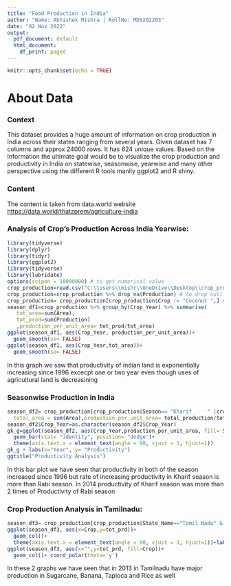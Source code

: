 ```yaml
---
title: "Food Production in India"
author: "Name: Abhishek Mishra | RollNo: MDS202203"
date: "02 Nov 2022"
output:
  pdf_document: default
  html_document:
    df_print: paged
---
```


```r
knitr::opts_chunk$set(echo = TRUE)
```

# About Data

### **Context**

This dataset provides a huge amount of information on crop production in India across their states ranging from several years. Given dataset has 7 columns and approx 24000 rows. It has 624 unique values. Based on the Information the ultimate goal would be to visualize the crop production and productivity in India on statewise, seasonwise, yearwise and many other perspective using the different R tools manily ggplot2 and R shiny.

### **Content**

The content is taken from data.world website\
<https://data.world/thatzprem/agriculture-india>

### Analysis of Crop's Production Across India Yearwise:

```r
library(tidyverse)
library(dplyr)
library(tidyr)
library(ggplot2)
library(tidyverse)
library(lubridate)
options(scipen = 10000000) # to get numerical value
crop_production=read.csv("C:\\Users\\mishr\\OneDrive\\Desktop\\crop_production.csv\\new_data\\crop_production.csv")
crop_production=crop_production %>% drop_na(Production) # to drop null value
crop_production= crop_production[crop_production$Crop != "Coconut ",] # because coconut production was creating a big hindrance in our dataset
season_df1=crop_production %>% group_by(Crop_Year) %>% summarise(
   tot_area=sum(Area),
   tot_prod=sum(Production)
   ,production_per_unit_area= tot_prod/tot_area)
ggplot(season_df1, aes(Crop_Year, production_per_unit_area))+
  geom_smooth(se= FALSE)
ggplot(season_df1, aes(Crop_Year,tot_area))+
  geom_smooth(se= FALSE)
```

In this graph we saw that productivity of indian land is exponentially increasing since 1996 excecpt one or two year even though uses of agricultural land is decreasining

### Seasonwise Production in India

```r
season_df2= crop_production[crop_production$Season== "Kharif     " |crop_production$Season=="Rabi       ",] %>% group_by(Crop_Year, Season) %>% summarise(total_production= sum(Production),
  total_area = sum(Area),production_per_unit_area= total_production/total_area)                         
season_df2$Crop_Year=as.character(season_df2$Crop_Year)
gk_g=ggplot(season_df2, aes(Crop_Year,production_per_unit_area, fill= Season ))+
  geom_bar(stat= "identity", position= "dodge")+
  theme(axis.text.x = element_text(angle = 90, vjust = 1, hjust=1))
gk_g + labs(x="Year", y= "Productivity")
ggtitle("Productivity Analysis")
```

In this bar plot we have seen that productivity in both of the season increased since 1996 but rate of increasing productivity in Kharif season is more than Rabi season. In 2014 productivity of Kharif season was more than 2 times of Productivity of Rabi season

### Crop Production Analysis in Tamilnadu:
```r
season_df3= crop_production[crop_production$State_Name=="Tamil Nadu" & crop_production$Crop_Year== 2013, ] %>% group_by(Crop) %>% summarise(tot_prd= sum(Production), tot_area= sum(Area), pro= tot_prd/tot_area)
ggplot(season_df3, aes(x=Crop,y=tot_prd))+
  geom_col()+
  theme(axis.text.x = element_text(angle = 90, vjust = 1, hjust=1))+labs(y= "Total Production")+ggtitle("Crop Production of Tamilnadu in 2013")
ggplot(season_df3, aes(x="",y=tot_prd, fill=Crop))+
  geom_col()+ coord_polar(theta='y')
```
In these 2 graphs we have seen that in 2013 in Tamilnadu have major production in Sugarcane, Banana, Tapioca and Rice as well
